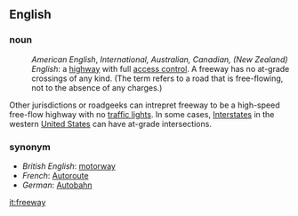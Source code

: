 ==English==
===noun===
:''American English'', ''International, Australian, Canadian, (New Zealand) English'': a [[highway]] with full [[access control]].  A freeway has no at-grade crossings of any kind. (The term refers to a road that is free-flowing, not to the absence of any charges.)

Other jurisdictions or roadgeeks can intrepret freeway to be a high-speed free-flow highway with no [[traffic light]]s.  In some cases, [[Interstate]]s in the western [[United States]] can have at-grade intersections.
===synonym===
*''British English'': [[motorway]]
*''French'': [[Autoroute]]
*''German'': [[Autobahn]]

[[it:freeway]]